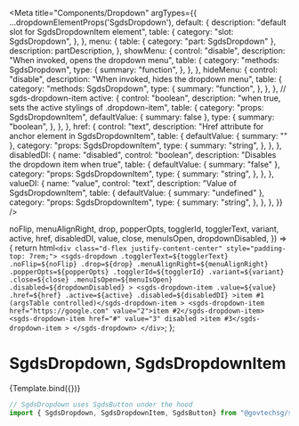 
<Meta
  title="Components/Dropdown"
  argTypes={{
    ...dropdownElementProps('SgdsDropdown'),
    default: {
      description: "default slot for SgdsDropdownItem element",
      table: {
        category: "slot: SgdsDropdown",
      },
    },
    menu: {
      table: { category: "part: SgdsDropdown" },
      description: partDescription,
    },
    showMenu: {
      control: "disable",
      description: "When invoked, opens the dropdown menu",
      table: {
        category: "methods: SgdsDropdown",
        type: {
          summary: "function",
        },
      },
    },
    hideMenu: {
      control: "disable",
      description: "When invoked, hides the dropdown menu",
      table: {
        category: "methods: SgdsDropdown",
        type: {
          summary: "function",
        },
      },
    },
    // sgds-dropdown-item
    active: {
      control: "boolean",
      description: "when true, sets the active stylings of .dropdown-item",
      table: {
        category: "props: SgdsDropdownItem",
        defaultValue: { summary: false },
        type: {
          summary: "boolean",
        },
      },
    },
    href: {
      control: "text",
      description: "Href attribute for anchor element in SgdsDropdownItem",
      table: {
        defaultValue: { summary: "" },
        category: "props: SgdsDropdownItem",
        type: {
          summary: "string",
        },
      },
    },
    disabledDI: {
      name: "disabled",
      control: "boolean",
      description: "Disables the dropdown item when true",
      table: {
        defaultValue: { summary: "false" },
        category: "props: SgdsDropdownItem",
        type: {
          summary: "string",
        },
      },
    },
    valueDI: {
      name: "value",
      control: "text",
      description: "Value of SgdsDropdownItem",
      table: {
        defaultValue: { summary: "undefined" },
        category: "props: SgdsDropdownItem",
        type: {
          summary: "string",
        },
      },
    },
  }}
/>

  noFlip,
  menuAlignRight,
  drop,
  popperOpts,
  togglerId,
  togglerText,
  variant,
  active,
  href,
  disabledDI,
  value,
  close,
  menuIsOpen,
  dropdownDisabled,
}) => {
  return html`
      <div class="d-flex justify-content-center" style="padding-top: 7rem;">
      <sgds-dropdown
        .togglerText=${togglerText}
        .noFlip=${noFlip}
        .drop=${drop}
        .menuAlignRight=${menuAlignRight}
        .popperOpts=${popperOpts}
        .togglerId=${togglerId}
        .variant=${variant}
        .close=${close}
        .menuIsOpen=${menuIsOpen}
        .disabled=${dropdownDisabled}
      >
        <sgds-dropdown-item
          .value=${value}
          .href=${href}
          .active=${active}
          .disabled=${disabledDI}
          >item #1 (argsTable controlled)</sgds-dropdown-item
        >
        <sgds-dropdown-item href="https://google.com" value="2">item #2</sgds-dropdown-item>
        <sgds-dropdown-item href="#" value="3" disabled
          >item #3</sgds-dropdown-item
        >
      </sgds-dropdown>
      </div>
  `;
};

# SgdsDropdown, SgdsDropdownItem

<Canvas>
  <Story
    name="Basic"
    height="300px"
    args={{
      togglerText: "Dropdown",
      variant: "secondary",
      href: "#",
    }}
  >
    {Template.bind({})}
  </Story>
</Canvas>

```jsx
// SgdsDropdown uses SgdsButton under the hood
import { SgdsDropdown, SgdsDropdownItem, SgdsButton} from "@govtechsg/sgds-web-component";
```

<ArgsTable story="Basic" />



